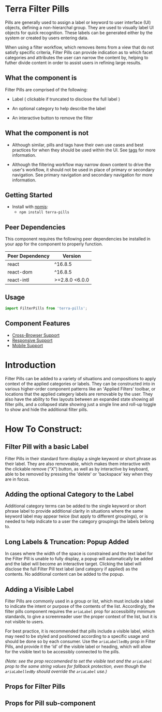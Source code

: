 


<Badge />

# Terra Filter Pills

Pills are generally used to assign a label or keyword to user interface (UI) objects, defining a non-hierarchal group. They are used to visually label
UI objects for quick recognition. These labels can be generated either by the system or created by users entering data.

When using a filter workflow, which removes items from a view that do not satisfy specific criteria, Filter Pills can provide indication as to which
facet categories and attributes the user can narrow the content by, helping to futher divide content in order to assist users in refining large results.

## What the component is

Filter Pills are comprised of the following:

  - Label ( clickable if truncated to disclose the full label )

  - An optional category to help describe the label

  - An interactive button to remove the filter

## What the component is not

- Although similar, pills and tags have their own use cases and best practices for when they should be used within the UI. See [tags](https://engineering.cerner.com/terra-ui/components/terra-tag/tag/tag) for more
information.

- Although the filtering workflow may narrow down content to drive the user's workflow, it should not be used in place of primary or secondary
navigation. See primary navigation and secondary navigation for more information.

## Getting Started

- Install with [npmjs](https://www.npmjs.com):
  - `npm install terra-pills`

<!-- AUTO-GENERATED-CONTENT:START Peer Dependencies -->
## Peer Dependencies

This component requires the following peer dependencies be installed in your app for the component to properly function.

| Peer Dependency | Version |
|-|-|
| react | ^16.8.5 |
| react-dom | ^16.8.5 |
| react-intl | >=2.8.0 <6.0.0 |

<!-- AUTO-GENERATED-CONTENT:END -->

## Usage
```jsx
import FilterPills from 'terra-pills';
```

## Component Features

* [Cross-Browser Support](https://engineering.cerner.com/terra-ui/about/terra-ui/component-standards#cross-browser-support)
* [Responsive Support](https://engineering.cerner.com/terra-ui/about/terra-ui/component-standards#responsive-support)
* [Mobile Support](https://engineering.cerner.com/terra-ui/about/terra-ui/component-standards#mobile-support)

# Introduction
Filter Pills can be added to a variety of situations and compositions to apply context of the applied categories or labels. They can be constructed
into in various higher-order component patterns like an ʻApplied Filters' toolbar, or locations that the applied categery labels are removable by the
user. They also have the ability to flex layouts between an expanded state showing all filter pills, and a collapsed state showing just a single line
and roll-up toggle to show and hide the additional filter pills.

<AppliedFiltersToolbar title='Introduction to Filter Pills: Applied Filters Toolbar' />

# How To Construct:

## Filter Pill with a basic Label

Filter Pills in their standard form display a single keyword or short phrase as their label. They are also removeable, which makes them interactive
with the clickable remove ("X") button, as well as by interactive by keyboard, able to be removed by pressing the 'delete' or 'backspace' key when
they are in focus.

<BasicFilterPills title="Basic Filter Pills" />

## Adding the optional Category to the Label

Additional category terms can be added to the single keyword or short phrase label to provide additional clarity in situations where the same
keyword label may appear twice (but apply to different groupings), or is needed to help indicate to a user the category groupings the labels
belong to.

<FilterPillsWithLabelCategory title="Adding a Label Category" />

## Long Labels & Truncation: Popup Added

In cases where the width of the space is constrained and the text label for the Filter Pill is unable to fully display, a popup will automatically be
added and the label will become an interactive target. Clicking the label will disclose the full Filter Pill text label (and category if applied) as the
contents. No additional content can be added to the popup.

<FilterPillsWithLongLabel title="Selectable Filter Pill Label on Truncation" />

## Adding a Visible Label

Filter Pills are commonly used in a group or list, which must include a label to indicate the intent or purpose of the contents of the list.
Accordingly, the filter pills component requires the `ariaLabel` prop for accessibility minimum standards, to give a screenreader user the proper
context of the list, but it is not visible to users.

For best practice, it is recommended that pills include a visible label, which may need to be styled and positioned according to a specific usage
and should be done so by each consumer. Use the `ariaLabelledBy` prop in Filter Pills, and provide it the ʻidʼ of the visible label or heading, which
will allow for the visible text to be accessibly connected to the pills.

_(Note: see the prop reccomended to set the visible text and the `ariaLabel` prop to the same string values for fallback
protection, even though the `ariaLabelledBy` should override the `ariaLabel` use.)_

<FilterPillsWithVisibleLabel title="" />


## Props for Filter Pills
<FilterPillsPropsTable />

## Props for Pill sub-component
<PillsPropsTable />
